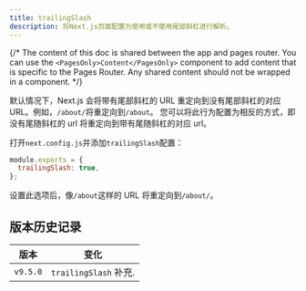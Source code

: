 ```yaml
---
title: trailingSlash
description: 将Next.js页面配置为使用或不使用尾部斜杠进行解析。
---
```


{/* The content of this doc is shared between the app and pages router. You can use the `<PagesOnly>Content</PagesOnly>` component to add content that is specific to the Pages Router. Any shared content should not be wrapped in a component. */}

默认情况下，Next.js 会将带有尾部斜杠的 URL 重定向到没有尾部斜杠的对应 URL。例如，`/about/`将重定向到`/about`。 您可以将此行为配置为相反的方式，即没有尾随斜杠的 url 将重定向到带有尾随斜杠的对应 url。

打开`next.config.js`并添加`trailingSlash`配置：

```js filename="next.config.js"
module.exports = {
  trailingSlash: true,
};
```

设置此选项后，像`/about`这样的 URL 将重定向到`/about/`。

## 版本历史记录

| 版本     | 变化                  |
| -------- | --------------------- |
| `v9.5.0` | `trailingSlash` 补充. |
